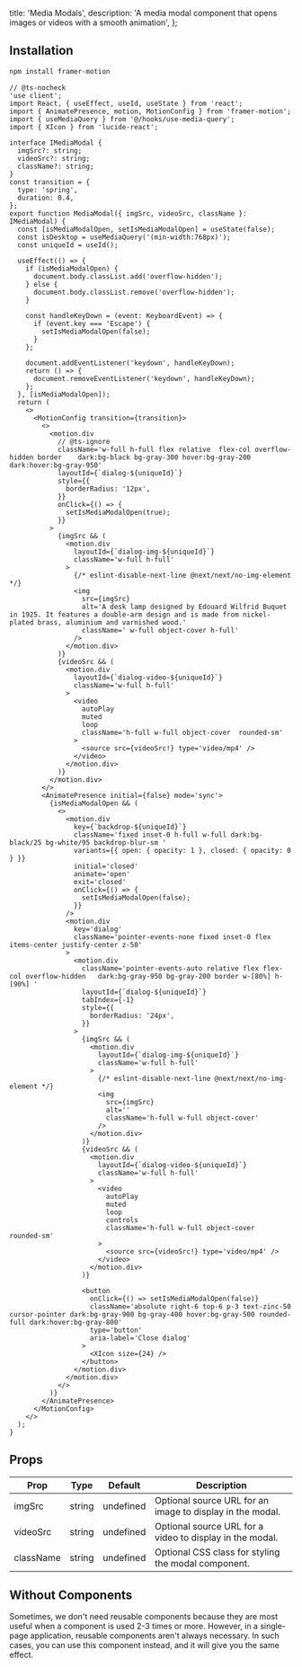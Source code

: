   title: 'Media Modals',
  description:
    'A media modal component that opens images or videos with a smooth animation',
};

<ComponentCodePreview name='media-modal' hasReTrigger responsive />

## Installation

```bash
npm install framer-motion
```

```tsx modal.tsx
// @ts-nocheck
'use client';
import React, { useEffect, useId, useState } from 'react';
import { AnimatePresence, motion, MotionConfig } from 'framer-motion';
import { useMediaQuery } from '@/hooks/use-media-query';
import { XIcon } from 'lucide-react';

interface IMediaModal {
  imgSrc?: string;
  videoSrc?: string;
  className?: string;
}
const transition = {
  type: 'spring',
  duration: 0.4,
};
export function MediaModal({ imgSrc, videoSrc, className }: IMediaModal) {
  const [isMediaModalOpen, setIsMediaModalOpen] = useState(false);
  const isDesktop = useMediaQuery('(min-width:768px)');
  const uniqueId = useId();

  useEffect(() => {
    if (isMediaModalOpen) {
      document.body.classList.add('overflow-hidden');
    } else {
      document.body.classList.remove('overflow-hidden');
    }

    const handleKeyDown = (event: KeyboardEvent) => {
      if (event.key === 'Escape') {
        setIsMediaModalOpen(false);
      }
    };

    document.addEventListener('keydown', handleKeyDown);
    return () => {
      document.removeEventListener('keydown', handleKeyDown);
    };
  }, [isMediaModalOpen]);
  return (
    <>
      <MotionConfig transition={transition}>
        <>
          <motion.div
            // @ts-ignore
            className='w-full h-full flex relative  flex-col overflow-hidden border    dark:bg-black bg-gray-300 hover:bg-gray-200 dark:hover:bg-gray-950'
            layoutId={`dialog-${uniqueId}`}
            style={{
              borderRadius: '12px',
            }}
            onClick={() => {
              setIsMediaModalOpen(true);
            }}
          >
            {imgSrc && (
              <motion.div
                layoutId={`dialog-img-${uniqueId}`}
                className='w-full h-full'
              >
                {/* eslint-disable-next-line @next/next/no-img-element */}
                <img
                  src={imgSrc}
                  alt='A desk lamp designed by Edouard Wilfrid Buquet in 1925. It features a double-arm design and is made from nickel-plated brass, aluminium and varnished wood.'
                  className=' w-full object-cover h-full'
                />
              </motion.div>
            )}
            {videoSrc && (
              <motion.div
                layoutId={`dialog-video-${uniqueId}`}
                className='w-full h-full'
              >
                <video
                  autoPlay
                  muted
                  loop
                  className='h-full w-full object-cover  rounded-sm'
                >
                  <source src={videoSrc!} type='video/mp4' />
                </video>
              </motion.div>
            )}
          </motion.div>
        </>
        <AnimatePresence initial={false} mode='sync'>
          {isMediaModalOpen && (
            <>
              <motion.div
                key={`backdrop-${uniqueId}`}
                className='fixed inset-0 h-full w-full dark:bg-black/25 bg-white/95 backdrop-blur-sm '
                variants={{ open: { opacity: 1 }, closed: { opacity: 0 } }}
                initial='closed'
                animate='open'
                exit='closed'
                onClick={() => {
                  setIsMediaModalOpen(false);
                }}
              />
              <motion.div
                key='dialog'
                className='pointer-events-none fixed inset-0 flex items-center justify-center z-50'
              >
                <motion.div
                  className='pointer-events-auto relative flex flex-col overflow-hidden   dark:bg-gray-950 bg-gray-200 border w-[80%] h-[90%] '
                  layoutId={`dialog-${uniqueId}`}
                  tabIndex={-1}
                  style={{
                    borderRadius: '24px',
                  }}
                >
                  {imgSrc && (
                    <motion.div
                      layoutId={`dialog-img-${uniqueId}`}
                      className='w-full h-full'
                    >
                      {/* eslint-disable-next-line @next/next/no-img-element */}
                      <img
                        src={imgSrc}
                        alt=''
                        className='h-full w-full object-cover'
                      />
                    </motion.div>
                  )}
                  {videoSrc && (
                    <motion.div
                      layoutId={`dialog-video-${uniqueId}`}
                      className='w-full h-full'
                    >
                      <video
                        autoPlay
                        muted
                        loop
                        controls
                        className='h-full w-full object-cover  rounded-sm'
                      >
                        <source src={videoSrc!} type='video/mp4' />
                      </video>
                    </motion.div>
                  )}

                  <button
                    onClick={() => setIsMediaModalOpen(false)}
                    className='absolute right-6 top-6 p-3 text-zinc-50 cursor-pointer dark:bg-gray-900 bg-gray-400 hover:bg-gray-500 rounded-full dark:hover:bg-gray-800'
                    type='button'
                    aria-label='Close dialog'
                  >
                    <XIcon size={24} />
                  </button>
                </motion.div>
              </motion.div>
            </>
          )}
        </AnimatePresence>
      </MotionConfig>
    </>
  );
}
```

## Props

| Prop      | Type   | Default   | Description                                               |
| --------- | ------ | --------- | --------------------------------------------------------- |
| imgSrc    | string | undefined | Optional source URL for an image to display in the modal. |
| videoSrc  | string | undefined | Optional source URL for a video to display in the modal.  |
| className | string | undefined | Optional CSS class for styling the modal component.       |

## Without Components

Sometimes, we don't need reusable components because they are most useful when a component is used 2-3 times or more. However, in a single-page application, reusable components aren't always necessary. In such cases, you can use this component instead, and it will give you the same effect.

<ComponentCodePreview name='imagemodalsl' hasReTrigger responsive />
